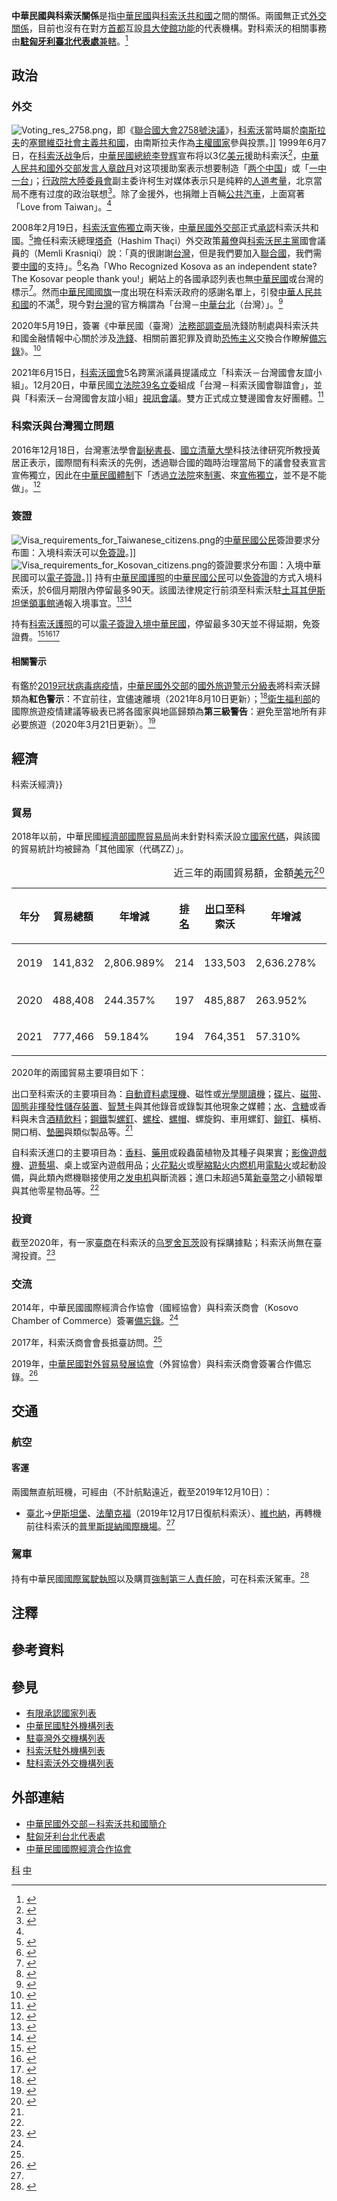 {{noteTA
|G1=Medicine
|1=zh-hans:台; zh-hant:臺;
|2=zh-hant:伊斯坦堡; zh-cn:伊斯坦布尔; zh-sg:伊斯坦堡;
|3=zh-hans:普里什蒂纳; zh-hant:普里什蒂納; zh-tw:普里斯提納;
|4=zh-hans:非易失性存储器; zh-hant:非揮發性儲存裝置;
|5=zh-hans:智能卡; zh-hant:智能卡; zh-tw:智慧卡;
|6=zh-hans:视频会议; zh-hant:視像會議; zh-tw:視訊會議;
}}

{{not|中華人民共和國與科索沃關係}}
{{Dablink|關於中華民國與「科」字國家的外交關係，詳見'''[[中科關係|中科關係 (消歧義)]]'''。}}

{{Infobox Bilateral relations|中華民國與科索沃|ROC|XKS}}

'''中華民國與科索沃關係'''是指[[中華民國|中華民國]]與[[科索沃共和國|科索沃共和國]]之間的關係。兩國無正式[[外交#外交上的承認|外交關係]]，目前也沒有在對方[[首都|首都]]互設[[實質大使館|具大使館功能]]的代表機構。對科索沃的相關事務由'''[[駐匈牙利臺北代表處|駐匈牙利臺北代表處]]'''[[兼轄|兼轄]]。<ref>{{Cite web |url = https://www.boca.gov.tw/sp-foof-countrycp-03-204-4dec2-03-1.html |title = 駐館位置及聯絡方式 |publisher = [[中華民國外交部|中華民國外交部]] [[外交部領事事務局|領事事務局]] |access-date = 2017-12-19 |archive-date = 2020-11-06 |archive-url = https://web.archive.org/web/20201106002148/https://www.boca.gov.tw/sp-foof-countrycp-03-204-4dec2-03-1.html }}</ref>

==政治==
===外交===
[[File:Voting_res_2758.png|thumb]]，即《[[聯合國大會2758號決議|聯合國大會2758號決議]]》，[[科索沃|科索沃]]當時屬於[[南斯拉夫社會主義聯邦共和國|南斯拉夫]]的[[塞爾維亞社會主義共和國|塞爾維亞社會主義共和國]]，由南斯拉夫作為[[主權國家|主權國家]]參與投票。]]
{{see also|中華民國外交|科索沃外交}}
1999年6月7日，在[[科索沃战争|科索沃战争]]后，[[中華民國總統|中華民國總統]][[李登辉|李登辉]]宣布将以3亿[[美元|美元]]援助科索沃<ref>{{cite web |title=我決金援科索沃三億美元 |url=http://forums.chinatimes.com/report/diplomacy/88060801.htm |publisher=[[中國時報|中國時報]] |date=1999-06-08 |accessdate=2016-10-19 |archive-date=2017-11-07 |archive-url=https://web.archive.org/web/20171107022911/http://forums.chinatimes.com/report/diplomacy/88060801.htm |dead-url=no }}</ref>，[[中華人民共和國外交部发言人|中華人民共和國外交部发言人]][[章啟月|章啟月]]对这项援助案表示想要制造「[[两个中国|两个中国]]」或「[[一中一台|一中一台]]」；[[行政院大陸委員會|行政院大陸委員會]]副主委许柯生对媒体表示只是纯粹的[[人道援助|人道考量]]，北京當局不應有过度的政治联想<ref>{{cite web |title=過境紐約 蕭揆兩度與美官員溝通援外案 |url=http://forums.chinatimes.com/report/diplomacy/88061007.htm |publisher=中國時報 |date=1999-06-10 |accessdate=2016-10-19 |archive-date=2017-11-07 |archive-url=https://web.archive.org/web/20171107055402/http://forums.chinatimes.com/report/diplomacy/88061007.htm |dead-url=no }}</ref>。除了金援外，也捐贈上百輛[[公共汽車|公共汽車]]，上面寫著「Love from Taiwan」。<ref name="拒絕"/>

2008年2月19日，[[科索沃宣佈獨立事件|科索沃宣佈獨立]]兩天後，[[中華民國外交部|中華民國外交部]]正式[[外交#外交上的承認|承認]]科索沃共和國。<ref>{{Cite web |url = http://www.mofa.gov.tw/News_Content.aspx?n=5028B03CED127255&s=3C269AA9ACAB4478 |author = 公眾外交協調會 |date = 2008年2月19日 |title = 中華民國（台灣）自即日起正式承認科索沃共和國 |publisher = 中華民國外交部 |accessdate = 2016年9月16日 |archive-date = 2020年5月7日 |archive-url = https://web.archive.org/web/20200507071345/https://www.mofa.gov.tw/News_Content.aspx?n=5028B03CED127255&s=3C269AA9ACAB4478 |dead-url = no }}</ref>擔任科索沃總理[[哈辛·塔奇|塔奇]]（Hashim Thaçi）外交政策[[幕僚|幕僚]]與[[科索沃民主黨|科索沃民主黨]]國會議員的{{link-en|拉斯尼奇|Memli Krasniqi}}（Memli Krasniqi）說：「真的很謝謝[[台灣|台灣]]，但是我們要加入[[聯合國|聯合國]]，我們需要[[中國|中國]]的支持」。<ref name="拒絕">{{Cite web |url = http://alexandroslee.pixnet.net/blog/post/17863807-%E7%8D%A8%E7%AB%8B%E5%BE%8C%E7%9A%84%E7%A7%91%E7%B4%A2%E6%B2%83-%E7%82%BA%E5%85%A5%E8%81%AF%E5%90%88%E5%9C%8B-%E6%8B%92%E7%B5%95%E8%88%87%E5%8F%B0%E7%81%A3%E5%BB%BA%E4%BA%A4%28 |author = 外電報導 |date = 2008年3月3日 |title = 獨立後的科索沃 為入聯合國 拒絕台灣 |publisher = [[痞客邦|痞客邦]] |accessdate = 2017年5月9日 |archive-date = 2020年11月17日 |archive-url = https://web.archive.org/web/20201117134209/https://alexandroslee.pixnet.net/blog/post/17863807-%E7%8D%A8%E7%AB%8B%E5%BE%8C%E7%9A%84%E7%A7%91%E7%B4%A2%E6%B2%83-%E7%82%BA%E5%85%A5%E8%81%AF%E5%90%88%E5%9C%8B-%E6%8B%92%E7%B5%95%E8%88%87%E5%8F%B0%E7%81%A3%E5%BB%BA%E4%BA%A4%28 |dead-url = no }}</ref>名為「Who Recognized Kosova as an independent state? The Kosovar people thank you!」網站上的各國承認列表也無[[中華民國|中華民國]]或台灣的標示<ref>{{Cite web |url = http://kosovothanksyou.com/ |title = Who Recognized Kosova as an independent state? The Kosovar people thank you! |publisher = kosovothanksyou |access-date = 2016-09-16 |archive-url = https://web.archive.org/web/20130218201720/http://www.kosovothanksyou.com/ |archive-date = 2013-02-18 |dead-url = yes }}</ref>。然而[[中華民國國旗|中華民國國旗]]一度出現在科索沃政府的感謝名單上，引發[[中華人民共和國|中華人民共和國]]的不滿<ref>{{Cite web |url=https://www.thenewslens.com/article/40881 |title=跟台灣一樣「不被國際承認」的科索沃，終於成功加入國際足總 |accessdate=2017-06-25 |archive-date=2021-02-10 |archive-url=https://web.archive.org/web/20210210065751/https://www.thenewslens.com/article/40881 |dead-url=no }}</ref>，現今{{link-en|科索沃外交部|Ministry of Foreign Affairs (Kosovo)}}對[[台灣|台灣]]的官方稱謂為「台灣－[[中華台北|中華台北]]（台灣）」。<ref>{{Cite web |url=http://www.mfa-ks.net/?page=2,102 |title=存档副本 |accessdate=2017-12-17 |archive-date=2020-11-17 |archive-url=https://web.archive.org/web/20201117032303/https://www.mfa-ks.net/?page=2,102 |dead-url=no }}</ref>

2020年5月19日，簽署《中華民國（臺灣）[[法務部調查局|法務部調查局]]洗錢防制處與科索沃共和國金融情報中心關於涉及[[洗錢|洗錢]]、相關前置犯罪及資助[[恐怖主义|恐怖主义]]{{link-en|金融情報|Financial intelligence}}交換合作瞭解[[備忘錄|備忘錄]]》。<ref>{{Cite web |url = https://no06.mofa.gov.tw/mofatreatys/Result.aspx?tysubject_c=&tysubject_e=&tysubject_o=&tycountry_c=%e7%a7%91%e7%b4%a2%e6%b2%83&tycountry_e=%e7%a7%91%e7%b4%a2%e6%b2%83&tyeffectivedate=&tyeffectivedateE=&tysigneddate=&tysigneddateE=&start=Y&tykeyword=&Order=Signing&tyclass= |title = 條約協定查詢系統 |publisher = 中華民國外交部}}</ref>

2021年6月15日，[[科索沃议会|科索沃國會]]5名跨黨派議員提議成立「科索沃－台灣國會友誼小組」。12月20日，中華民國[[第10屆中華民國立法委員名單|立法院39名立委]]組成「台灣－科索沃國會聯誼會」，並與「科索沃－台灣國會友誼小組」[[視訊會議|視訊會議]]。雙方正式成立雙邊國會友好團體。<ref>{{Cite web |url = https://www.cna.com.tw/news/firstnews/202112200341.aspx |author = 蘇龍麒 |date = 2021年12月20日 |title = 台灣與科索沃成立雙邊國會友好團體 巴爾幹國家首例 |publisher = [[中央通訊社|中央通訊社]] |access-date = 2021年12月21日 |archive-date = 2022年3月4日 |archive-url = https://web.archive.org/web/20220304140417/https://www.cna.com.tw/news/firstnews/202112200341.aspx }}</ref>

===科索沃與台灣獨立問題===
2016年12月18日，台灣憲法學會[[秘書長|副秘書長]]、[[國立清華大學|國立清華大學]]科技法律研究所教授黃居正表示，國際間有科索沃的先例，透過聯合國的臨時治理當局下的議會發表宣言宣佈獨立，因此在[[中華民國政府|中華民國體制]]下「透過[[立法院|立法院]]來[[台灣憲法|制憲]]、來[[臺灣獨立運動|宣佈獨立]]，並不是不能做」。<ref>{{Cite web |url = http://www.peoplenews.tw/news/9799dc80-ffd2-41cd-aa3f-7d9b8c8fbe87 |author = 唐詩 |date = 2016年12月18日 |title = 歐巴馬沒錯！黃居正：台灣應突破現狀，制憲可採「科索沃模式」 |publisher = [[民報_(2014年)|民報]] |accessdate = 2017年5月9日 |archive-date = 2020年11月22日 |archive-url = https://web.archive.org/web/20201122042737/https://www.peoplenews.tw/news/9799dc80-ffd2-41cd-aa3f-7d9b8c8fbe87 |dead-url = no }}</ref>

===簽證===
[[File:Visa_requirements_for_Taiwanese_citizens.png|thumb]]的[[中華民國國民|中華民國公民]]簽證要求分布圖：入境科索沃可以[[簽證#签证优惠待遇|免簽證]]。]]
[[File:Visa_requirements_for_Kosovan_citizens.png|thumb]]的{{link-en|科索沃人口|Demographics of Kosovo|科索沃公民}}簽證要求分布圖：入境中華民國可以[[簽證#电子签证|電子簽證]]。]]
{{see also|中華民國簽證政策|中華民國公民簽證要求}}
{{see also|科索沃簽證政策|{{link-en|科索沃公民簽證要求|Visa requirements for Kosovan citizens}}}}
持有[[中華民國護照|中華民國護照]]的[[中華民國國民|中華民國公民]]可以[[簽證#签证优惠待遇|免簽證]]的方式入境科索沃，於6個月期限內停留最多90天。該國法律規定行前須至科索沃駐[[土耳其|土耳其]][[伊斯坦堡|伊斯坦堡]][[領事館|領事館]]通報入境事宜。<ref name="簽證及入境須知">{{Cite web |url = https://www.boca.gov.tw/sp-foof-countrycp-03-204-4dec2-02-1.html |title = 簽證及入境須知 |publisher = 外交部領事事務局 |access-date = 2017-12-19 |archive-date = 2020-11-06 |archive-url = https://web.archive.org/web/20201106024930/https://www.boca.gov.tw/sp-foof-countrycp-03-204-4dec2-02-1.html }}</ref><ref>{{Cite web |url = https://www.mofa.gov.tw/FreeVisa.aspx?n=545&AreaSN=1 |title = 免簽證資訊 |publisher = 中華民國外交部 |access-date = 2021-03-16 |archive-date = 2021-05-23 |archive-url = https://web.archive.org/web/20210523194417/https://www.mofa.gov.tw/FreeVisa.aspx?n=545&AreaSN=1 }}</ref>

持有[[科索沃護照|科索沃護照]]的{{link-en|科索沃人口|Demographics of Kosovo|科索沃公民}}可以[[中華民國簽證政策#电子签证|電子簽證入境中華民國]]，停留最多30天並不得延期，免簽證費。<ref>{{Cite web |url = https://www.boca.gov.tw/cp-228-4488-8208a-1.html |title = 誰具備申請電子簽證的資格? |publisher = 外交部領事事務局 |access-date = 2018-12-15 |archive-date = 2018-12-09 |archive-url = https://web.archive.org/web/20181209124657/https://www.boca.gov.tw/cp-228-4488-8208a-1.html }}</ref><ref>{{Cite web|url = https://www.boca.gov.tw/cp-215-643-5e740-1.html|title = 我的電子簽證效期多久？|publisher = 外交部領事事務局|access-date = 2018-03-29|archive-date = 2018-03-27|archive-url = https://web.archive.org/web/20180327023606/https://www.boca.gov.tw/cp-215-643-5e740-1.html}}</ref><ref>{{Cite web|url = https://www.boca.gov.tw/cp-215-4490-dce26-1.html|title = 電子簽證的申請費用？|publisher = 外交部領事事務局|access-date = 2019-11-21|archive-date = 2019-05-02|archive-url = https://web.archive.org/web/20190502123017/https://www.boca.gov.tw/cp-215-4490-dce26-1.html}}</ref>

====相關警示====
有鑑於[[2019冠状病毒病疫情|2019冠状病毒病疫情]]，[[中華民國外交部|中華民國外交部]]的[[國外旅遊警示分級表|國外旅遊警示分級表]]將科索沃歸類為'''紅色警示'''：不宜前往，宜儘速離境（2021年8月10日更新）；<ref>{{Cite web |url = https://www.boca.gov.tw/sp-trwa-list-1.html |title = 國外旅遊警示分級表 |publisher = 外交部領事事務局 |access-date = 2022-02-01 |archive-date = 2020-02-08 |archive-url = https://web.archive.org/web/20200208022958/https://www.boca.gov.tw/sp-trwa-list-1.html }}</ref>[[中華民國衛生福利部|衛生福利部]]的國際旅遊疫情建議等級表已將各國家與地區歸類為'''第三級警告'''：避免至當地所有非必要旅遊（2020年3月21日更新）。<ref>{{Cite web |url = https://www.cdc.gov.tw/CountryEpidLevel/GetPrescription/669?uacid=429 |title = 國際旅遊疫情建議等級 |publisher = [[中華民國衛生福利部|中華民國衛生福利部]] |access-date = 2020-11-11 |archive-date = 2020-11-12 |archive-url = https://web.archive.org/web/20201112185406/https://www.cdc.gov.tw/CountryEpidLevel/GetPrescription/669?uacid=429 }}</ref>

==經濟==
{{see also|臺灣經濟|科索沃#經濟{{!}}科索沃經濟}}
===貿易===
2018年以前，中華民國[[經濟部國際貿易局|經濟部國際貿易局]]尚未針對科索沃設立[[國家代碼|國家代碼]]，與該國的貿易統計均被歸為「其他國家（代碼ZZ）」。

{|class=wikitable
|+近三年的兩國貿易額，金額[[美元|美元]]<ref>{{Cite web |url = https://cuswebo.trade.gov.tw/ |title = 中華民國進出口貿易統計 |publisher = [[中華民國經濟部|中華民國經濟部]] [[經濟部國際貿易局|國際貿易局]] |access-date = 2021-05-19 |archive-date = 2016-03-09 |archive-url = https://web.archive.org/web/20160309193715/http://cus93.trade.gov.tw/FSCI/ }}</ref>
!年分!!貿易總額!!年增減!![[世界政區索引|排名]]!![[出口贸易|出口]]至科索沃!!年增減!!排名!!自科索沃[[进口贸易|進口]]!!年增減!!排名
|-
| 2019 || 141,832 || {{increase}}2,806.989% || 214 || 133,503 || {{increase}}2,636.278% || 207 || 8,329 || － || 219
|-
| 2020 || 488,408 || {{increase}}244.357% || 197 || 485,887 || {{increase}}263.952% || 185 || 2,521 || {{decrease}}69.732% || 216
|-
| 2021 || 777,466 || {{increase}}59.184% || 194 || 764,351 || {{increase}}57.310% || 178 || 13,115 || {{increase}}420.230% || 204
|}

2020年的兩國貿易主要項目如下：

出口至科索沃的主要項目為：[[自動資料收集|自動資料處理機]]、磁性或[[光學閱讀器|光學閱讀機]]；[[光碟|碟片]]、[[磁带|磁带]]、[[固态存储|固態]][[非揮發性記憶體|非揮發性儲存裝置]]、[[智慧卡|智慧卡]]與其他錄音或錄製其他現象之媒體；[[饮用水|水]]、[[含糖飲料|含糖]]或香料與未含[[酒|酒精飲料]]；[[钢|鋼鐵]]製[[螺絲|螺釘]]、[[螺栓|螺栓]]、[[螺母|螺帽]]、螺旋鈎、車用螺釘、[[鉚釘|鉚釘]]、橫梢、開口梢、[[墊圈|墊圈]]與類似製品等。<ref name="科索沃國家檔"/>

自科索沃進口的主要項目為：[[香料|香料]]、[[药用植物|藥用]]或殺蟲菌植物及其種子與果實；[[電子遊戲機|影像遊戲機]]、[[電子遊樂場|遊藝場]]、桌上或室內遊戲用品；[[火花點火|火花點火]]或[[壓縮點火|壓縮點火]][[内燃机|内燃机]]用[[電子點火頭|電點火]]或起動設備，與此類內燃機聯接使用之[[发电机|发电机]]與斷流器；進口未超過5萬[[新臺幣|新臺幣]]之小額報單與其他零星物品等。<ref name="科索沃國家檔"/>

===投資===
截至2020年，有一家[[台灣商人|臺商]]在科索沃的[[乌罗舍瓦茨|乌罗舍瓦茨]]設有採購據點；科索沃尚無在臺灣投資。<ref name="科索沃國家檔">{{Cite web |url = https://www.trade.gov.tw/App_Ashx/File.ashx?FileID=5C14C834FCF74D7B |author = 雙二組駐外服務小組 |date = 2021年12月15日 |title = 科索沃國家檔 |publisher = 經濟部國際貿易局 |deadurl= no |archiveurl = https://web.archive.org/web/20211220181852/https://www.trade.gov.tw/App_Ashx/File.ashx?FileID=5C14C834FCF74D7B |archivedate = 2021年12月20日}}</ref>

===交流===
2014年，中華民國國際經濟合作協會（國經協會）與科索沃商會（Kosovo Chamber of Commerce）簽署[[備忘錄|備忘錄]]。<ref name="科索沃國家檔"/>

2017年，科索沃商會會長抵臺訪問。<ref name="科索沃國家檔"/>

2019年，[[中華民國對外貿易發展協會|中華民國對外貿易發展協會]]（外貿協會）與科索沃商會簽署合作備忘錄。<ref>{{Cite web |url = https://ec.ltn.com.tw/article/breakingnews/2828809 |author = 林菁樺 |date = 2019年6月20日 |title = 台灣經濟強！科索沃商會想師法 今與貿協簽MOU |publisher = [[自由時報|自由時報]] |access-date = 2021年12月20日 |archive-date = 2021年12月20日 |archive-url = https://web.archive.org/web/20211220184634/https://ec.ltn.com.tw/article/breakingnews/2828809 }}</ref>

==交通==
{{see also|臺灣交通|{{link-en|科索沃交通|Transport in Kosovo}}}}
===航空===
<!-- 參考自中文、英文維基相關條目 -->
====客運====
兩國無直航班機，可經由（不計航點遠近，截至2019年12月10日{{noteTag|有鑑於[[2019冠状病毒病疫情|2019冠状病毒病疫情]]影響，暫停更新。}}）：

*[[臺灣桃園國際機場|臺北]]→[[伊斯坦堡機場|伊斯坦堡]]、[[法蘭克福國際機場|法蘭克福]]（2019年12月17日復航科索沃）、[[維也納國際機場|維也納]]，再轉機前往科索沃的[[普里斯提納國際機場|普里斯提納國際機場]]。<ref name="簽證及入境須知"/>

===駕車===
持有中華民國[[國際駕駛執照|國際駕駛執照]]以及購買[[责任保险|強制第三人責任險]]，可在科索沃駕車。<ref>{{Cite web |url = https://www.boca.gov.tw/sp-foof-countrycp-03-204-4dec2-05-1.html |title = 生活資訊 |publisher = 外交部領事事務局 |access-date = 2018-11-08 |archive-date = 2020-11-05 |archive-url = https://web.archive.org/web/20201105151800/https://www.boca.gov.tw/sp-foof-countrycp-03-204-4dec2-05-1.html }}</ref>

==注釋==
{{noteFoot}}

==參考資料==
{{reflist|2}}

==參見==
{{Portal box|國際關係|中華民國|科索沃|歐洲|image2=Flag of the Republic of China.svg|image3=Flag of Kosovo.svg}}
*[[有限承認國家列表|有限承認國家列表]]
*[[中華民國駐外機構列表|中華民國駐外機構列表]]
*[[駐臺灣外交機構列表|駐臺灣外交機構列表]]
*[[科索沃駐外機構列表|科索沃駐外機構列表]]
*[[駐科索沃外交機構列表|駐科索沃外交機構列表]]

==外部連結==
*[https://www.mofa.gov.tw/CountryInfo.aspx?CASN=1&n=164&sms=33&s=164 中華民國外交部－科索沃共和國簡介]
*[http://www.taiwanembassy.org/HU/mp.asp?mp=191 駐匈牙利台北代表處]
*[http://www.cieca.org.tw/style/frame/m9/faq.asp?lang=1&customer_id=2998&content_set=color_1&name_id=151617&Directory_ID=3223 中華民國國際經濟合作協會]

{{中華民國外交}}
{{科索沃外交}}

[[Category:中華民國雙邊關係|科]]
[[Category:科索沃雙邊關係|中]]